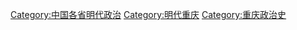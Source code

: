 [[Category:中国各省明代政治|Category:中国各省明代政治]]
[[Category:明代重庆|Category:明代重庆]]
[[Category:重庆政治史|Category:重庆政治史]]